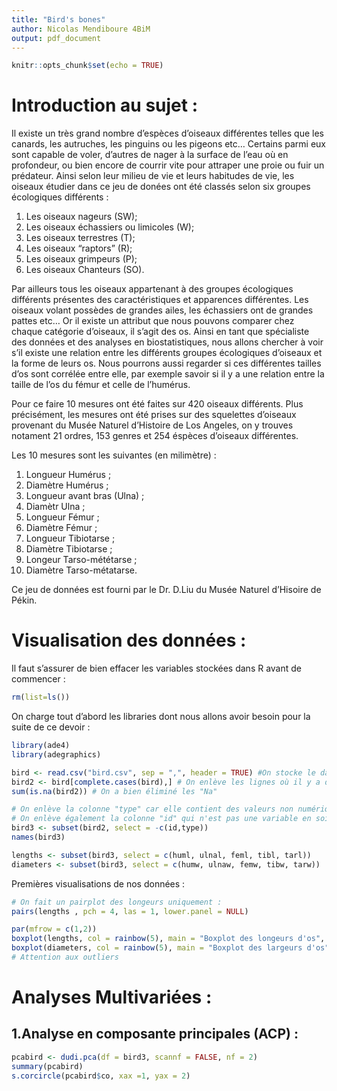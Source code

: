 ```yaml
---
title: "Bird's bones"
author: Nicolas Mendiboure 4BiM
output: pdf_document
---
```


```r
knitr::opts_chunk$set(echo = TRUE)
```

# Introduction au sujet :

Il existe un très grand nombre d'espèces d'oiseaux différentes telles que les canards, les autruches, les pinguins ou les pigeons etc... Certains parmi eux sont capable de voler, d'autres de nager à la surface de l'eau où en profondeur, ou bien encore de courrir vite pour attraper une proie ou fuir un prédateur. Ainsi selon leur milieu de vie et leurs habitudes de vie, les oiseaux étudier dans ce jeu de donées ont été classés selon six groupes écologiques différents :

1. Les oiseaux nageurs (SW);
2. Les oiseaux échassiers ou limicoles (W);
3. Les oiseaux terrestres (T);
4. Les oiseaux "raptors" (R);
5. Les oiseaux grimpeurs (P);
6. Les oiseaux Chanteurs (SO).


Par ailleurs tous les oiseaux appartenant à des groupes écologiques différents présentes des caractéristiques et apparences différentes. Les oiseaux volant possèdes de grandes ailes, les échassiers ont de grandes pattes etc... Or il existe un attribut que nous pouvons comparer chez chaque catégorie d'oiseaux, il s'agit des os. Ainsi en tant que spécialiste des données et des analyses en biostatistiques, nous allons chercher à voir s'il existe une relation entre les différents groupes écologiques d'oiseaux et la forme de leurs os. Nous pourrons aussi regarder si ces différentes tailles d'os sont corrélée entre elle, par exemple savoir si il y a une relation entre la taille de l'os du fémur et celle de l'humérus. 

Pour ce faire 10 mesures ont été faites sur 420 oiseaux différents. Plus précisément, les mesures ont été prises sur des squelettes d'oiseaux provenant du Musée Naturel d'Histoire de Los Angeles, on y trouves notament 21 ordres, 153 genres et 254 éspèces d'oiseaux différentes.

Les 10 mesures sont les suivantes (en milimètre) :

1. Longueur Humérus ;
2. Diamètre Humérus ;
3. Longueur avant bras (Ulna) ;
4. Diamètr Ulna ;
5. Longueur Fémur ;
6. Diamètre Fémur ;
7. Longueur Tibiotarse ;
8. Diamètre Tibiotarse ;
9. Longeur Tarso-mététarse ;
10. Diamètre Tarso-métatarse.

Ce jeu de données est fourni par le Dr. D.Liu du Musée Naturel d'Hisoire de Pékin.

# Visualisation des données :

Il faut s'assurer de bien effacer les variables stockées dans R avant de commencer :

```r
rm(list=ls())
```


On charge tout d'abord les libraries dont nous allons avoir besoin pour la suite de ce devoir :

```r
library(ade4)
library(adegraphics)
```


```r
bird <- read.csv("bird.csv", sep = ",", header = TRUE) #On stocke le dataset brut dans bird
bird2 <- bird[complete.cases(bird),] # On enlève les lignes où il y a des "Na"
sum(is.na(bird2)) # On a bien éliminé les "Na"

# On enlève la colonne "type" car elle contient des valeurs non numériques
# On enlève également la colonne "id" qui n'est pas une variable en soit
bird3 <- subset(bird2, select = -c(id,type)) 
names(bird3)
```
```r
lengths <- subset(bird3, select = c(huml, ulnal, feml, tibl, tarl))
diameters <- subset(bird3, select = c(humw, ulnaw, femw, tibw, tarw))
```


Premières visualisations de nos données :

```r
# On fait un pairplot des longeurs uniquement :
pairs(lengths , pch = 4, las = 1, lower.panel = NULL)

par(mfrow = c(1,2))
boxplot(lengths, col = rainbow(5), main = "Boxplot des longeurs d'os", cex.main = 0.75)
boxplot(diameters, col = rainbow(5), main = "Boxplot des largeurs d'os", cex.main = 0.75)
# Attention aux outliers
```


# Analyses Multivariées :

## 1.Analyse en composante principales  (ACP) :


```r
pcabird <- dudi.pca(df = bird3, scannf = FALSE, nf = 2)
summary(pcabird)
s.corcircle(pcabird$co, xax =1, yax = 2)
```



